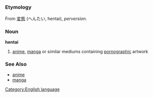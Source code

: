 =={{en}}==
[[Category:English language]]
===Etymology===
From {{ja}} [[変態]] (へんたい, hentai), ''perversion''.
===Noun===
'''hentai'''

#[[anime]], [[manga]] or similar mediums containing [[pornographic]] artwork
===See Also===
*[[anime]]
*[[manga]]